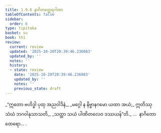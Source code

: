 ```yaml
---
title: 1.9.6 နာဂိတတ္ထေရဂါထာ
tableOfContents: false
sidebar:
  order: 6
type: tipitaka
basket: su
book: th1
review:
  current: review
  updated: '2025-10-20T20:39:46.236083'
  updated_by: ''
  notes: ''
  history:
  - state: review
    date: '2025-10-20T20:39:46.236083'
    updated_by: ''
    notes: ''
    previous_state: draft
---
```



<DynamicBreadcrumb />


<ReviewStatus review={frontmatter.review} showDetails={true} />

<HypothesisAnnotation frontmatter={frontmatter} />

<Division number="86" book="th1" e="ch" v="19" p="20">

<Paragraph number="193" type="verses" book="th1">
_“ဣတော ဗဟိဒ္ဓါ ပုထု အညဝါဒိနံ,_  
_မဂ္ဂေါ န နိဗ္ဗာနဂမော ယထာ အယံ;_  
ဣတိဿု သံဃံ ဘဂဝါနုသာသတိ,_  
_သတ္ထာ သယံ ပါဏိတလေဝ ဒဿယန်”တိ._  


</Paragraph>
</Division>

<Paragraph number="194" type="center" book="th1">
…  နာဂိတော ထေရော… .
</Paragraph>